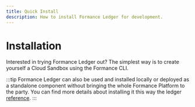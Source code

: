```yaml
---
title: Quick Install
description: How to install Formance Ledger for development.
---
```


# Installation

Interested in trying Formance Ledger out? The simplest way is to create yourself a Cloud Sandbox using the Formance CLI.

:::tip
Formance Ledger can also be used and installed locally or deployed as a standalone component without bringing the whole Formance Platform to the party. You can find more details about installing it this way the ledger [reference](/ledger/operations/installation).
:::

<Install />

<CreateStack />

